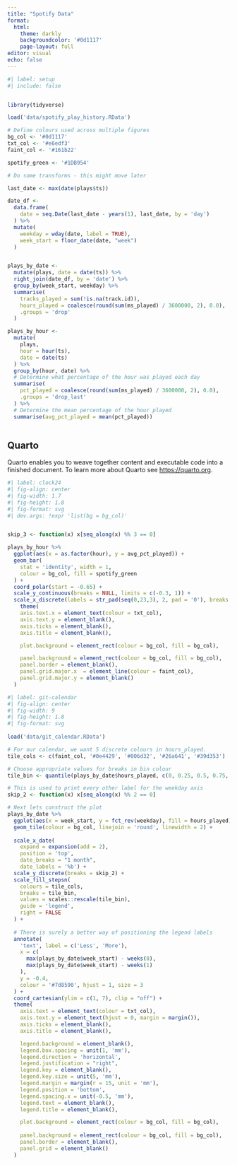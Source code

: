 ```yaml
---
title: "Spotify Data"
format:
  html: 
    theme: darkly
    backgroundcolor: '#0d1117'
    page-layout: full
editor: visual
echo: false
---
```


```r
#| label: setup
#| include: false


library(tidyverse)

load('data/spotify_play_history.RData')

# Define colours used across multiple figures
bg_col <- '#0d1117'
txt_col <- '#e6edf3'
faint_col <- '#161b22'

spotify_green <- '#1DB954'

# Do some transforms - this might move later

last_date <- max(date(plays$ts))

date_df <- 
  data.frame(
    date = seq.Date(last_date - years(1), last_date, by = 'day')
  ) %>%
  mutate(
    weekday = wday(date, label = TRUE),
    week_start = floor_date(date, "week")
  )


plays_by_date <-
  mutate(plays, date = date(ts)) %>%
  right_join(date_df, by = 'date') %>%
  group_by(week_start, weekday) %>%
  summarise(
    tracks_played = sum(!is.na(track.id)),
    hours_played = coalesce(round(sum(ms_played) / 3600000, 2), 0.0),
    .groups = 'drop'
  )

plays_by_hour <- 
  mutate(
    plays,
    hour = hour(ts),
    date = date(ts)
  ) %>%
  group_by(hour, date) %>%
  # Determine what percentage of the hour was played each day
  summarise(
    pct_played = coalesce(round(sum(ms_played) / 3600000, 2), 0.0), 
    .groups = 'drop_last'
  ) %>%
  # Determine the mean percentage of the hour played
  summarise(avg_pct_played = mean(pct_played))
  
```

## Quarto

Quarto enables you to weave together content and executable code into a finished document. To learn more about Quarto see <https://quarto.org>.



```r
#| label: clock24
#| fig-align: center
#| fig-width: 1.7
#| fig-height: 1.8
#| fig-format: svg
#| dev.args: !expr 'list(bg = bg_col)'


skip_3 <- function(x) x[seq_along(x) %% 3 == 0]

plays_by_hour %>%
  ggplot(aes(x = as.factor(hour), y = avg_pct_played)) +
  geom_bar(
    stat = 'identity', width = 1,
    colour = bg_col, fill = spotify_green
  ) +
  coord_polar(start = -0.65) +
  scale_y_continuous(breaks = NULL, limits = c(-0.3, 1)) +
  scale_x_discrete(labels = str_pad(seq(0,23,3), 2, pad = '0'), breaks = skip_3) +
    theme(
    axis.text.x = element_text(colour = txt_col),
    axis.text.y = element_blank(),
    axis.ticks = element_blank(),
    axis.title = element_blank(),

    plot.background = element_rect(colour = bg_col, fill = bg_col),

    panel.background = element_rect(colour = bg_col, fill = bg_col),
    panel.border = element_blank(),
    panel.grid.major.x  = element_line(colour = faint_col),
    panel.grid.major.y = element_blank()
  )

```


```r
#| label: git-calendar
#| fig-align: center
#| fig-width: 9
#| fig-height: 1.8
#| fig-format: svg
  
load('data/git_calendar.RData')

# For our calendar, we want 5 discrete colours in hours_played.
tile_cols <- c(faint_col, '#0e4429', '#006d32', '#26a641', '#39d353')

# Choose appropriate values for breaks in bin colour
tile_bin <- quantile(plays_by_date$hours_played, c(0, 0.25, 0.5, 0.75, 0.95))

# This is used to print every other label for the weekday axis
skip_2 <- function(x) x[seq_along(x) %% 2 == 0]

# Next lets construct the plot
plays_by_date %>%
  ggplot(aes(x = week_start, y = fct_rev(weekday), fill = hours_played)) +
  geom_tile(colour = bg_col, linejoin = 'round', linewidth = 2) +
  
  scale_x_date(
    expand = expansion(add = 2),
    position = 'top',
    date_breaks = "1 month",
    date_labels = '%b') +
  scale_y_discrete(breaks = skip_2) +
  scale_fill_stepsn(
    colours = tile_cols,
    breaks = tile_bin,
    values = scales::rescale(tile_bin),
    guide = 'legend',
    right = FALSE
  ) +
  
  # There is surely a better way of positioning the legend labels
  annotate(
    'text', label = c('Less', 'More'),
    x = c(
      max(plays_by_date$week_start) - weeks(8), 
      max(plays_by_date$week_start) - weeks(1)
    ), 
    y = -0.4, 
    colour = '#7d8590', hjust = 1, size = 3
  ) +
  coord_cartesian(ylim = c(1, 7), clip = "off") +
  theme(
    axis.text = element_text(colour = txt_col),
    axis.text.y = element_text(hjust = 0, margin = margin()),
    axis.ticks = element_blank(),
    axis.title = element_blank(),

    legend.background = element_blank(),
    legend.box.spacing = unit(1, 'mm'),
    legend.direction = 'horizontal',
    legend.justification = "right",
    legend.key = element_blank(),
    legend.key.size = unit(5, 'mm'),
    legend.margin = margin(r = 15, unit = 'mm'),
    legend.position = 'bottom',
    legend.spacing.x = unit(-0.5, 'mm'),
    legend.text = element_blank(),
    legend.title = element_blank(),

    plot.background = element_rect(colour = bg_col, fill = bg_col),
    
    panel.background = element_rect(colour = bg_col, fill = bg_col),
    panel.border = element_blank(),
    panel.grid = element_blank()
  )
```
